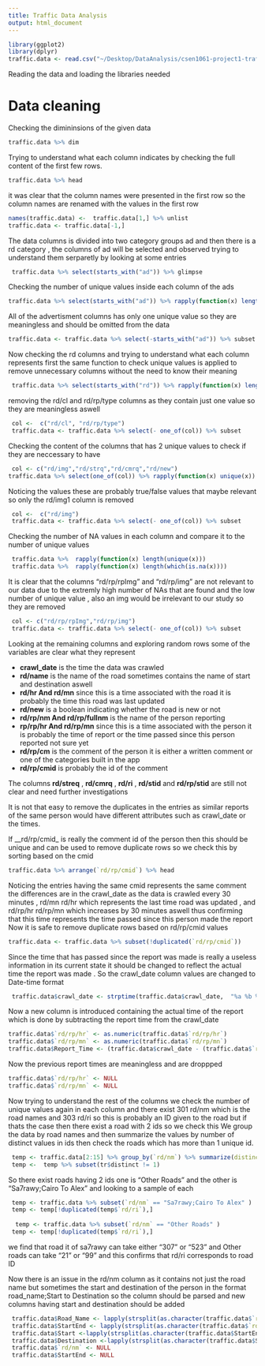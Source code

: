 ```yaml
---
title: Traffic Data Analysis
output: html_document
---
```


```r
library(ggplot2)
library(dplyr)
traffic.data <- read.csv("~/Desktop/DataAnalysis/csen1061-project1-traffic-data-analysis/traffic-data.csv", header=FALSE,encoding="UTF-8")
```
Reading the data and loading the libraries needed

# Data cleaning

Checking the dimininsions of the given data 

```r
traffic.data %>% dim
```
Trying to understand what each column indicates by checking the full content of the first few rows.

```r
traffic.data %>% head
```
it was clear that the column names were presented in the first row so the column names are renamed with the values in the first row
```r
names(traffic.data) <-  traffic.data[1,] %>% unlist
traffic.data <- traffic.data[-1,]
```

The data columns is divided into two category groups  ad and then there is a rd category , the columns of ad will be selected and observed trying to understand them serparetly by looking at some entries 
```r
 traffic.data %>% select(starts_with("ad")) %>% glimpse
```

Checking the number of unique values inside each column of the ads 

```r
traffic.data %>% select(starts_with("ad")) %>% rapply(function(x) length(unique(x)))
```

All of the advertisment columns has only one unique value so they are meaningless and should be omitted from the data 

```r
traffic.data <- traffic.data %>% select(-starts_with("ad")) %>% subset
```

Now checking the rd columns and trying to understand what each column represents first the same function to check unique values is applied to remove unnecessary columns without the need to know their meaning
```r
 traffic.data %>% select(starts_with("rd")) %>% rapply(function(x) length(unique(x)))
```

removing the rd/cl and rd/rp/type columns as they contain just one value so they are meaningless aswell

```r
 col <-  c("rd/cl", "rd/rp/type")
 traffic.data <- traffic.data %>% select(- one_of(col)) %>% subset
```

Checking the content of the columns that has 2 unique values to check if they are neccessary to have 

```r
 col <- c("rd/img","rd/strq","rd/cmrq","rd/new")
traffic.data %>% select(one_of(col)) %>% rapply(function(x) unique(x))
```

Noticing the values these are probably true/false values that maybe relevant so only the rd/img1 column is removed

```r
 col <-  c("rd/img")
 traffic.data <- traffic.data %>% select(- one_of(col)) %>% subset
```

Checking the number of NA values in each column and compare it to the number of unique values

```r
 traffic.data %>%  rapply(function(x) length(unique(x)))
 traffic.data %>%  rapply(function(x) length(which(is.na(x))))
```

It is clear that the columns "rd/rp/rpImg" and "rd/rp/img" are not relevant to our data due to the extremly high number of NAs that are found and the low number of unique value , also an img would be irrelevant to our study so they are removed 

```r
 col <- c("rd/rp/rpImg","rd/rp/img")
 traffic.data <- traffic.data %>% select(- one_of(col)) %>% subset
```

Looking at the remaining columns and exploring random rows some of the variables are clear what they represent

*  __crawl_date__ is the time the data was crawled 
*  __rd/name__ is the name of the road sometimes contains the name of start and destination aswell
*  __rd/hr And rd/mn__  since this is a time associated with the road it is probably the time this road was last updated
*  __rd/new__ is a boolean indicating whether the road is new or not 
*  __rd/rp/nm And rd/rp/fullnm__ is the name of the person reporting
*  __rp/rp/hr And rd/rp/mn__ since this is a time associated with the person it is probably the time of report or the time passed since this person reported not sure yet
*  __rd/rp/cm__ is the comment of the person it is either a written comment or one of the categories built in the app 
*  __rd/rp/cmid__ is probably the id of the comment

The columns __rd/streq__ , __rd/cmrq__ , __rd/ri__ , __rd/stid__ and __rd/rp/stid__ are still not clear and need further investigations

It is not that easy to remove the duplicates in the entries as similar reports of the same person would have different attributes such as crawl_date or  the times.

If __rd/rp/cmid_ is really the comment id of the person then this should be unique and can be used to remove duplicate rows  so we check this by sorting based on the cmid 

```r
traffic.data %>% arrange(`rd/rp/cmid`) %>% head
```

Noticing the entries having the same cmid represents the same comment the differences are in the crawl_date as the data is crawled every 30 minutes , rd/mn  rd/hr  which represents the last time road was updated , and rd/rp/hr rd/rp/mn which increases by 30 minutes aswell thus confirming that this time represents the time passed since this person made the report 
Now it is safe to remove duplicate rows based on rd/rp/cmid values

```r
traffic.data <- traffic.data %>% subset(!duplicated(`rd/rp/cmid`))
```
 
 
Since the time that has passed since the report was made is really a useless information in its current state it should be  changed to reflect the actual time the report was made . So the crawl_date column values are changed to Date-time format 

```r
 traffic.data$crawl_date <- strptime(traffic.data$crawl_date,  "%a %b %d %H:%M:%S",tz = "UTC")
```
Now a new column is introduced containing the actual time of the report  which is done by subtracting the report time from the crawl_date

```r
traffic.data$`rd/rp/hr` <- as.numeric(traffic.data$`rd/rp/hr`)
traffic.data$`rd/rp/mn` <- as.numeric(traffic.data$`rd/rp/mn`) 
traffic.data$Report_Time <- (traffic.data$crawl_date - (traffic.data$`rd/rp/hr` * 3600 + traffic.data$`rd/rp/mn` * 60))
```

Now the previous report times are meaningless and are droppped 

```r
traffic.data$`rd/rp/hr` <- NULL
traffic.data$`rd/rp/mn` <- NULL
```

Now trying to understand the rest of the columns we check the number of unique values again in each column and there exist 301 rd/nm which is the road names and 303 rd/ri so this is probably an ID given to the road but if thats the case then there exist a road with 2 ids so we check this 
We group the data by road names and then summarize the values by number of distinct values in ids then check the roads which has more than 1 unique id.

```r
 temp <- traffic.data[2:15] %>% group_by(`rd/nm`) %>% summarize(distinct = (n_distinct(`rd/ri`)))
 temp <-  temp %>% subset(tr$distinct != 1)
```

So there exist roads having 2 ids one is "Other Roads " and the other is "Sa7rawy;Cairo To Alex"  and looking to a sample of each 
```r
 temp <- traffic.data %>% subset(`rd/nm` == "Sa7rawy;Cairo To Alex" )
 temp <- temp[!duplicated(temp$`rd/ri`),]
 
  temp <- traffic.data %>% subset(`rd/nm` == "Other Roads" )
 temp <- temp[!duplicated(temp$`rd/ri`),]
```

we find that road it of sa7rawy can take either "307" or "523" and Other roads can take "21" or "99" and this confirms that rd/ri corresponds to road ID 

Now there is an issue in the rd/nm column as it contains not just the road name but sometimes the start and destination of the person in the format road_name;Start to Destination so the column should be parsed and new columns having start and destination should be added 

```r
 traffic.data$Road_Name <- lapply(strsplit(as.character(traffic.data$`rd/nm`), ";"), "[", 1)
 traffic.data$StartEnd <- lapply(strsplit(as.character(traffic.data$`rd/nm`), ";"), "[", 2)
 traffic.data$Start <-lapply(strsplit(as.character(traffic.data$StartEnd), "To"), "[", 1)
 traffic.data$Destination <-lapply(strsplit(as.character(traffic.data$StartEnd), "To"), "[", 2)
 traffic.data$`rd/nm` <- NULL
 traffic.data$StartEnd <- NULL
```



